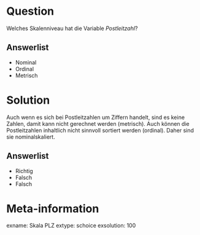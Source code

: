 Question
========

Welches Skalenniveau hat die Variable *Postleitzahl*?

Answerlist
----------
* Nominal
* Ordinal
* Metrisch


Solution
========

Auch wenn es sich bei Postleitzahlen um Ziffern handelt, sind es keine Zahlen, damit kann nicht gerechnet werden (metrisch). 
Auch können die Postleitzahlen inhaltlich nicht sinnvoll sortiert werden (ordinal). 
Daher sind sie nominalskaliert.

Answerlist
----------
* Richtig
* Falsch
* Falsch



Meta-information
================
exname: Skala PLZ
extype: schoice
exsolution: 100
